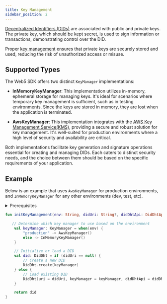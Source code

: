 ```yaml
---
title: Key Management
sidebar_position: 2
---
```


[Decentralized Identifiers (DIDs)](/docs/web5/learn/decentralized-identifiers) are associated with public and private keys. 
The private key, which should be kept secret, is used to sign information or transactions, demonstrating control over the DID. 

Proper [key management](https://en.wikipedia.org/wiki/Key_management) ensures that private keys are securely stored and used, reducing the risk of unauthorized access or misuse.

## Supported Types

The Web5 SDK offers two distinct `KeyManager` implementations:

* **InMemoryKeyManager**: This implementation utilizes in-memory, ephemeral storage for managing keys. 
It's ideal for scenarios where temporary key management is sufficient, such as in testing environments. 
Since the keys are stored in memory, they are lost when the application is terminated.

* **AwsKeyManager**: This implementation integrates with the [AWS Key Management Service(KMS)](https://docs.aws.amazon.com/kms/latest/developerguide/overview.html), providing a secure and robust solution for key management. 
It's well-suited for production environments where a high level of security and availability are critical.

Both implementations facilitate key generation and signature operations essential for creating and managing DIDs. Each caters to distinct security needs, and the choice between them should be based on the specific requirements of your application.

## Example
Below is an example that uses `AwsKeyManager` for production environments, and `InMemoryKeyManager` for any other environments (dev, test, etc).

<details>
<summary>Prerequisites</summary>

**Install Packages**

```bash
npm i @web5/crypto @web5/dids
```

**Import Classes**

```kotlin title="Kotlin"
import web5.sdk.crypto.AwsKeyManager
import web5.sdk.crypto.InMemoryKeyManager
import web5.sdk.crypto.KeyManager
import web5.sdk.dids.methods.dht.DidDht
import web5.sdk.dids.methods.dht.DidDhtApi
```
</details>

```kotlin title="Kotlin"
fun initKeyManagement(env: String, didUri: String?, didDhtApi: DidDhtApi): DidDht {

   // Determine which key manager to use based on the environment
    val keyManager: KeyManager = when(env) {
        "production" -> AwsKeyManager()
        else -> InMemoryKeyManager()
    }

    // Initialize or load a DID
    val did: DidDht = if (didUri == null) {
        // Create a new DID
        DidDht.create(keyManager)
    } else {
        // Load existing DID
        DidDht(uri = didUri, keyManager = keyManager, didDhtApi = didDhtApi)
    }

    return did
}
```

